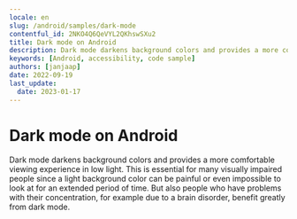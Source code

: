 ```yaml
---
locale: en
slug: /android/samples/dark-mode
contentful_id: 2NKO4Q6QeVYL2QKhswSXu2
title: Dark mode on Android
description: Dark mode darkens background colors and provides a more comfortable viewing experience in low light.
keywords: [Android, accessibility, code sample]
authors: [janjaap]
date: 2022-09-19
last_update:
  date: 2023-01-17
---
```


# Dark mode on Android

Dark mode darkens background colors and provides a more comfortable viewing experience in low light. This is essential for many visually impaired people since a light background color can be painful or even impossible to look at for an extended period of time. But also people who have problems with their concentration, for example due to a brain disorder, benefit greatly from dark mode.

<CodeSample id="screen-dark-mode" platform="android" locale="en"/>
